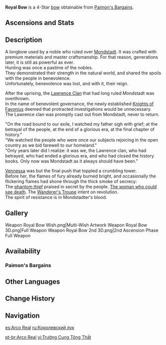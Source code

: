 {{Weapon Infobox
|id             = 15404
|image          = <gallery>
Weapon_Royal Bow.png|Base
Weapon_Royal Bow 2nd.png|2nd Ascension
</gallery>
|type           = Bow
|series         = Royal
|releaseDate    = 2020-09-28
|rarity         = 4
|base_atk       = 42
|2nd_stat_type  = ATK
|2nd_stat       = 9%
|passive        = Focus
|effect         = Upon dealing damage to an opponent, increases CRIT Rate by (var1)%. Max 5 stacks. A CRIT hit removes all existing stacks.
|eff_rank1_var1 = 8
|eff_rank2_var1 = 10
|eff_rank3_var1 = 12
|eff_rank4_var1 = 14
|eff_rank5_var1 = 16
|eff_att1       = CRIT Rate
|eff_att2       = CRIT Hit
|obtain         = Paimon's Bargains
}}
{{Description|An old royal longbow that belonged to the erstwhile rulers of Mondstadt. Countless generations later, the bowstring is still tight and can still fire arrows with great force.}}
'''Royal Bow''' is a 4-Star [[bow]] obtainable from [[Paimon's Bargains]].

==Ascensions and Stats==
{{Weapon Ascensions and Stats
|ascendMat1 = Fetters of the Dandelion Gladiator
|bossMat1   = Chaos Device
|commonMat1 = Divining Scroll
|ascendMat2 = Chains of the Dandelion Gladiator
|bossMat2   = Chaos Circuit
|commonMat2 = Sealed Scroll
|ascendMat3 = Shackles of the Dandelion Gladiator
|bossMat3   = Chaos Core
|commonMat3 = Forbidden Curse Scroll
|ascendMat4 = Dream of the Dandelion Gladiator
}}

==Description==
A longbow used by a noble who ruled over [[Mondstadt]]. It was crafted with premium materials and master craftsmanship. For that reason, generations later, it is still as powerful as ever.<br />
Hunting was once a pastime of the nobles.<br />
They demonstrated their strength in the natural world, and shared the spoils with the people in benevolence.<br />
Unfortunately, benevolence was lost, and with it, their reign.

After the uprising, the [[Lawrence Clan]] that had long ruled Mondstadt was overthrown.<br />
In the name of benevolent governance, the newly established [[Knights of Favonius]] deemed that protracted investigations would be unnecessary.<br />
The Lawrence clan was promptly cast out from Mondstadt, never to return.

"On the road bound to our exile, I watched my father sigh with grief; at the betrayal of the people, at the end of a glorious era, at the final chapter of history."<br />
"We watched the people who were once our subjects rejoicing in the open country as we bid farewell to our homeland."<br />
"Only years later did I realize: it was we, the Lawrence clan, who had betrayed, who had ended a glorious era, and who had closed the history books. Only now was Mondstadt as it always should have been."

[[Vennessa]] was but the final push that toppled a crumbling tower.<br />
Before her, the flames of fury already burned bright, and occasionally the flickering flames had shone through the thick smoke of secrecy:<br />
The [[Parsifal|phantom thief]] praised in secret by the people. [[Blue-Eyed Spear Witch|The woman who could see death]]. The [[Wanderer's Troupe (Faction)|Wanderer's Troupe]] intent on revolution.<br />
The spirit of resistance is in Mondstadter's blood.

==Gallery==
<gallery hideaddbutton="true" captionalign="center">
Weapon Royal Bow Wish.png|Multi-Wish Artwork
Weapon Royal Bow 3D.png|Full Weapon
Weapon Royal Bow 2nd 3D.png|2nd Ascension Phase Full Weapon
</gallery>

==Availability==
===Paimon's Bargains===
{{Paimon's Bargains History}}

==Other Languages==
{{Other Languages
|en      = Royal Bow
|zhs     = 宗室长弓
|zhs_rm  = Zōngshì Chánggōng
|zht     = 宗室長弓
|zht_rm  = Zōngshì Chánggōng
|zh_tl   = Royal Longbow
|ja      = 旧貴族長弓
|ja_rm   = Kyuukizoku Choukyuu
|ja_tl   = Longbow of Former Nobility
|ko      = 왕실의 장궁
|ko_rm   = Wangsil-ui Janggung
|ko_tl   = Royal Longbow
|es      = Arco Real
|es_tl   = Royal Bow
|fr      = Arc royal
|fr_tl   = Royal Bow
|ru      = Королевский лук
|ru_tl   = Royal Bow
|th      = Royal Bow
|vi      = Trường Cung Tông Thất
|vi_tl   = Noble Longbow
|de      = Königlicher Langbogen
|de_tl   = Royal Longbow
|id      = Royal Bow
|pt      = Arco Real
|pt_tl   = 
}}

==Change History==
{{Change History|1.0}}

==Navigation==
{{Weapons by Series Navbox|series=Royal}}
{{Weapon Navbox|type=Bows}}

[[es:Arco Real]]
[[ru:Королевский лук]]

[[pt-br:Arco Real]]
[[vi:Trường Cung Tông Thất]]